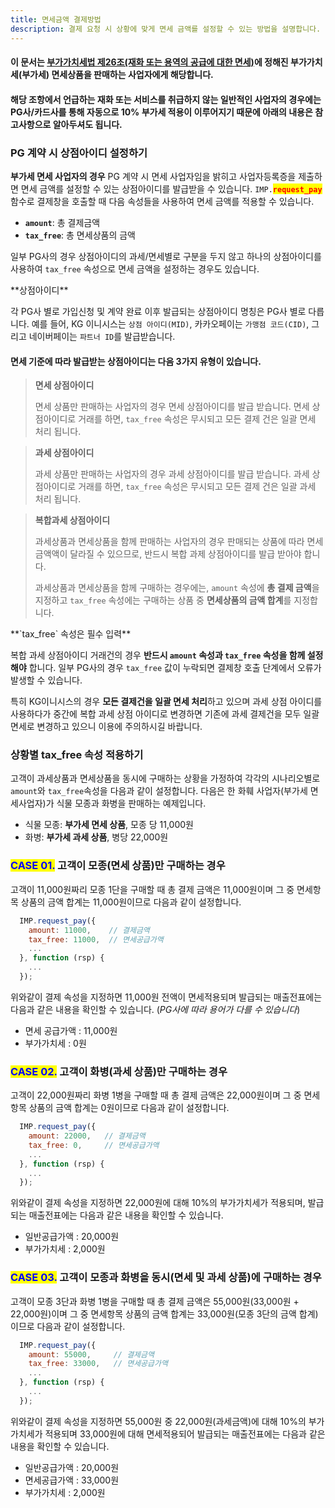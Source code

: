 ```yaml
---
title: 면세금액 결제방법
description: 결제 요청 시 상황에 맞게 면세 금액를 설정할 수 있는 방법을 설명합니다.
---
```



#### 이 문서는 [부가가치세법 제26조(재화 또는 용역의 공급에 대한 면세)](https://txsi.hometax.go.kr/docs/customer/comment/comment_jomun_main_internet.jsp?node_id=null&lawid=001571&jomunkey=0026005&lawnm=%EB%B6%80%EA%B0%80%EA%B0%80%EC%B9%98%EC%84%B8%EB%B2%95&jomun_nm=%EC%A0%9C26%EC%A1%B0%E3%80%90%EC%9E%AC%ED%99%94%20%EB%98%90%EB%8A%94%20%EC%9A%A9%EC%97%AD%EC%9D%98%20%EA%B3%B5%EA%B8%89%EC%97%90%20%EB%8C%80%ED%95%9C%20%EB%A9%B4%EC%84%B8%E3%80%91&public_ilja=20161220&public_no=14387)에 정해진 부가가치세(부가세) 면세상품을 판매하는 사업자에게 해당합니다.

#### 해당 조항에서 언급하는 재화 또는 서비스를 취급하지 않는 일반적인 사업자의 경우에는 PG사/카드사를 통해 자동으로 10% 부가세 적용이 이루어지기 때문에 아래의 내용은 참고사항으로 알아두셔도 됩니다.

### PG 계약 시 상점아이디 설정하기 <a href="#pg" id="pg"></a>

**부가세 면세 사업자의 경우** PG 계약 시 면세 사업자임을 밝히고 사업자등록증을 제출하면 면세 금액를 설정할 수 있는 상점아이디를 발급받을 수 있습니다.
`IMP.`<mark style="color:red;">**`request_pay`**</mark> 함수로 결제창을 호출할 때 다음 속성들을 사용하여 면세 금액를 적용할 수 있습니다.

- **`amount`**: 총 결제금액
- **`tax_free`**: 총 면세상품의 금액

일부 PG사의 경우 상점아이디의 과세/면세별로 구분을 두지 않고 하나의 상점아이디를 사용하여 `tax_free` 속성으로 면세 금액을 설정하는 경우도 있습니다.

<Hint style="info">
**상점아이디**

각 PG사 별로 가입신청 및 계약 완료 이후 발급되는 상점아이디 명칭은 PG사 별로 다릅니다.
예를 들어, KG 이니시스는 `상점 아이디(MID)`, 카카오페이는 `가맹점 코드(CID)`, 그리고 네이버페이는 `파트너 ID`를 발급받습니다.

</Hint>

#### 면세 기준에 따라 발급받는 상점아이디는 다음 3가지 유형이 있습니다.

> **면세 상점아이디**
>
> 면세 상품만 판매하는 사업자의 경우 면세 상점아이디를 발급 받습니다.
> 면세 상점아이디로 거래를 하면, `tax_free` 속성은 무시되고 모든 결제 건은 일괄 면세 처리 됩니다.

> **과세 상점아이디**
>
> 과세 상품만 판매하는 사업자의 경우 과세 상점아이디를 발급 받습니다.
> 과세 상점아이디로 거래를 하면, `tax_free` 속성은 무시되고 모든 결제 건은 일괄 과세 처리 됩니다.

> **복합과세 상점아이디**
>
> 과세상품과 면세상품을 함께 판매하는 사업자의 경우 판매되는 상품에 따라 면세 금액액이 달라질 수
> 있으므로, 반드시 복합 과제 상점아이디를 발급 받아야 합니다.
>
> 과세상품과 면세상품을 함께 구매하는 경우에는, `amount` 속성에 **총 결제 금액**을 지정하고
> `tax_free` 속성에는 구매하는 상품 중 **면세상품의 금액 합계**를 지정합니다.

<Hint style="warning">
**`tax_free` 속성은 필수 입력**

복합 과세 상점아이디 거래건의 경우 **반드시 `amount` 속성과 `tax_free` 속성을 함께 설정해야** 합니다.
일부 PG사의 경우 `tax_free` 값이 누락되면 결제창 호출 단계에서 오류가 발생할 수 있습니다.

특히 KG이니시스의 경우 **모든 결제건을 일괄 면세 처리**하고 있으며 과세 상점 아이디를 사용하다가 중간에 복합 과세 상점 아이디로 변경하면 기존에 과세 결제건을 모두 일괄 면세로 변경하고 있으니 이용에 주의하시길 바랍니다.

</Hint>

### 상황별 tax_free 속성 적용하기 <a href="#taxfree" id="taxfree"></a>

고객이 과세상품과 면세상품을 동시에 구매하는 상황을 가정하여 각각의 시나리오별로 `amount`와 `tax_free`속성을 다음과 같이 설정합니다.
다음은 한 화훼 사업자(부가세 면세사업자)가 식물 모종과 화병을 판매하는 예제입니다.

- 식물 모종: **부가세 면세 상품**, 모종 당 11,000원
- 화병: **부가세 과세 상품**, 병당 22,000원

### <mark style="color:blue;">CASE 01.</mark> 고객이 모종(면세 상품)만 구매하는 경우

고객이 11,000원짜리 모종 1단을 구매할 때 총 결제 금액은 11,000원이며 그 중 면세항목 상품의 금액 합계는 11,000원이므로 다음과 같이 설정합니다.

```javascript title="JavaScript"
  IMP.request_pay({
    amount: 11000,    // 결제금액
    tax_free: 11000,  // 면세공급가액
    ...
  }, function (rsp) {
    ...
  });
```

위와같이 결제 속성을 지정하면 11,000원 전액이 면세적용되며 발급되는 매출전표에는 다음과 같은 내용을 확인할 수 있습니다.
(_PG사에 따라 용어가 다를 수 있습니다_)

- 면세 공급가액 : 11,000원
- 부가가치세 : 0원

### <mark style="color:blue;">CASE 02.</mark> 고객이 화병(과세 상품)만 구매하는 경우

고객이 22,000원짜리 화병 1병을 구매할 때 총 결제 금액은 22,000원이며 그 중 면세항목 상품의 금액 합계는 0원이므로 다음과 같이 설정합니다.

```javascript title="JavaScript"
  IMP.request_pay({
    amount: 22000,   // 결제금액
    tax_free: 0,     // 면세공급가액
    ...
  }, function (rsp) {
    ...
  });
```

위와같이 결제 속성을 지정하면 22,000원에 대해 10%의 부가가치세가 적용되며, 발급되는 매출전표에는 다음과 같은 내용을 확인할 수 있습니다.

- 일반공급가액 : 20,000원
- 부가가치세 : 2,000원

### <mark style="color:blue;">CASE 03.</mark> 고객이 모종과 화병을 동시(면세 및 과세 상품)에 구매하는 경우

고객이 모종 3단과 화병 1병을 구매할 때 총 결제 금액은 55,000원(33,000원 + 22,000원)이며 그 중
면세항목 상품의 금액 합계는 33,000원(모종 3단의 금액 합계)이므로 다음과 같이 설정합니다.

```javascript title="JavaScript"
  IMP.request_pay({
    amount: 55000,     // 결제금액
    tax_free: 33000,   // 면세공급가액
    ...
  }, function (rsp) {
    ...
  });
```

위와같이 결제 속성을 지정하면 55,000원 중 22,000원(과세금액)에 대해 10%의 부가가치세가 적용되며
33,000원에 대해 면세적용되어 발급되는 매출전표에는 다음과 같은 내용을 확인할 수 있습니다.

- 일반공급가액 : 20,000원
- 면세공급가액 : 33,000원
- 부가가치세 : 2,000원
